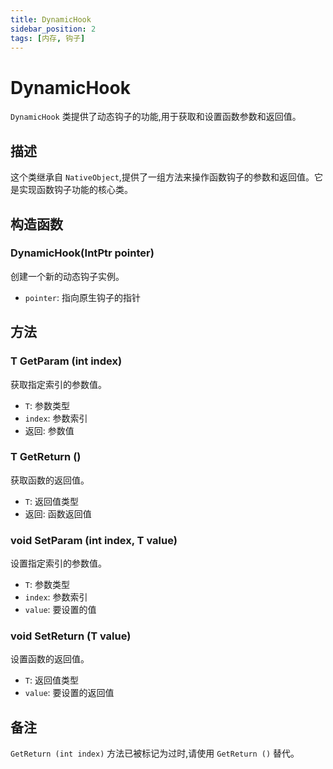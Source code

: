 ```yaml
---
title: DynamicHook
sidebar_position: 2
tags: [内存, 钩子]
---
```


# DynamicHook

`DynamicHook` 类提供了动态钩子的功能,用于获取和设置函数参数和返回值。

## 描述

这个类继承自 `NativeObject`,提供了一组方法来操作函数钩子的参数和返回值。它是实现函数钩子功能的核心类。

## 构造函数

### DynamicHook(IntPtr pointer)
创建一个新的动态钩子实例。

- `pointer`: 指向原生钩子的指针

## 方法

### T GetParam (int index)
获取指定索引的参数值。

- `T`: 参数类型
- `index`: 参数索引
- 返回: 参数值

### T GetReturn ()
获取函数的返回值。

- `T`: 返回值类型
- 返回: 函数返回值

### void SetParam (int index, T value)
设置指定索引的参数值。

- `T`: 参数类型
- `index`: 参数索引
- `value`: 要设置的值

### void SetReturn (T value)
设置函数的返回值。

- `T`: 返回值类型
- `value`: 要设置的返回值

## 备注

`GetReturn (int index)` 方法已被标记为过时,请使用 `GetReturn ()` 替代。 